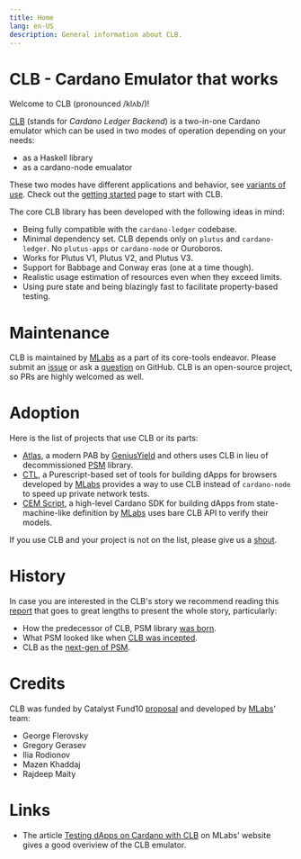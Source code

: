 ---
title: Home
lang: en-US
description: General information about CLB.
---

# CLB - Cardano Emulator that works

Welcome to CLB (pronounced /klʌb/)!

[CLB](https://github.com/mlabs-haskell/clb)
(stands for _Cardano Ledger Backend_) is a two-in-one Cardano emulator
which can be used in two modes of operation depending on your needs:
* as a Haskell library
* as a cardano-node emualator

These two modes have different applications and behavior, see [variants of use](/use).
Check out the [getting started](/getting-started) page to start with CLB.

The core CLB library has been developed with the following ideas in mind:
* Being fully compatible with the `cardano-ledger` codebase.
* Minimal dependency set. CLB depends only on `plutus` and `cardano-ledger`.
No `plutus-apps` or `cardano-node` or Ouroboros.
* Works for Plutus V1, Plutus V2, and Plutus V3.
* Support for Babbage and Conway eras (one at a time though).
* Realistic usage estimation of resources even when they exceed limits.
* Using pure state and being blazingly fast to facilitate property-based testing.

# Maintenance

CLB is maintained by [MLabs](https://www.mlabs.city) as a part of its core-tools endeavor.
Please submit an [issue](https://github.com/mlabs-haskell/clb/issues/new)
or ask a [question](https://github.com/mlabs-haskell/clb/discussions/new/choose) on GitHub.
CLB is an open-source project, so PRs are highly welcomed as well.

# Adoption

Here is the list of projects that use CLB or its parts:

* [Atlas](https://github.com/geniusyield/atlas),
a modern PAB by [GeniusYield](https://www.geniusyield.co/) and others
uses CLB in lieu of decommissioned [PSM](https://github.com/mlabs-haskell/plutus-simple-model) library.
* [CTL](https://github.com/Plutonomicon/cardano-transaction-lib),
a Purescript-based set of tools for building dApps for browsers
developed by [MLabs](https://www.mlabs.city) provides a way to use CLB
instead of `cardano-node` to speed up private network tests.
* [CEM Script](https://github.com/mlabs-haskell/cem-script),
 a high-level Cardano SDK for building dApps from state-machine-like definition by
 [MLabs](https://www.mlabs.city) uses bare CLB API to verify their models.

If you use CLB and your project is not on the list,
please give us a [shout](https://github.com/mlabs-haskell/clb-docs/issues/new).

# History

In case you are interested in the CLB's story we recommend reading this
[report](https://github.com/mlabs-haskell/clb/blob/master/docs/reports/ms1/MS1-REPORT.md)
that goes to great lengths to present the whole story, particularly:
* How the predecessor of CLB, PSM library [was born](https://github.com/mlabs-haskell/clb/blob/master/docs/reports/ms1/MS1-REPORT.md#psm-brief-history-recap).
* What PSM looked like when [CLB was incepted](https://github.com/mlabs-haskell/clb/blob/master/docs/reports/ms1/MS1-REPORT.md#the-current-state).
* CLB as the [next-gen of PSM](https://github.com/mlabs-haskell/clb/blob/master/docs/reports/ms1/MS1-REPORT.md#the-current-state).

# Credits

CLB was funded by Catalyst Fund10 [proposal](https://milestones.projectcatalyst.io/projects/1000121)
and developed by [MLabs](https://mlabs.city)' team:
  * George Flerovsky
  * Gregory Gerasev
  * Ilia Rodionov
  * Mazen Khaddaj
  * Rajdeep Maity

# Links

* The article [Testing dApps on Cardano with CLB](https://www.mlabs.city/blog/testing-dapps-on-cardano-with-clb-emulator) on MLabs' website gives a good overiview
of the CLB emulator.